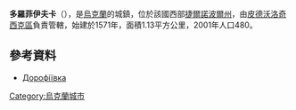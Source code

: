 {{coord|49|33|32|N|26|12|22|E|scale:30000|display=title}}

'''多羅菲伊夫卡'''（{{lang-uk|Дорофіївка}}），是[[烏克蘭|烏克蘭]]的城鎮，位於該國西部[[捷爾諾波爾州|捷爾諾波爾州]]，由[[皮德沃洛奇西克區|皮德沃洛奇西克區]]負責管轄，始建於1571年，面積1.13平方公里，2001年人口480。

==參考資料==
*[http://gska2.rada.gov.ua/pls/z7502/A005?rdat1=11.04.2015&rf7571=31505 Дорофіївка]{{dead link|date=2017年12月 |bot=InternetArchiveBot |fix-attempted=yes }}

{{Ukraine-geo-stub}}
[[Category:烏克蘭城市|Category:烏克蘭城市]]